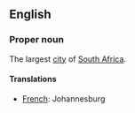 ==English==

===Proper noun===

The largest [[city]] of [[South Africa]].

====Translations====

*[[French]]: Johannesburg